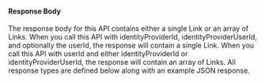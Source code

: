 
#### Response Body
The response body for this API contains either a single Link or an array of Links. When you call this API with <InlineField>identityProviderId</InlineField>, <InlineField>identityProviderUserId</InlineField>, and optionally the <InlineField>userId</InlineField>, the response will contain a single Link. When you call this API with <InlineField>userId</InlineField> and either <InlineField>identityProviderId</InlineField> or <InlineField>identityProviderUserId</InlineField>, the response will contain an array of Links. All response types are defined below along with an example JSON response.

<LinkResponseBodyBase base_field_name="identityProviderLink" />
